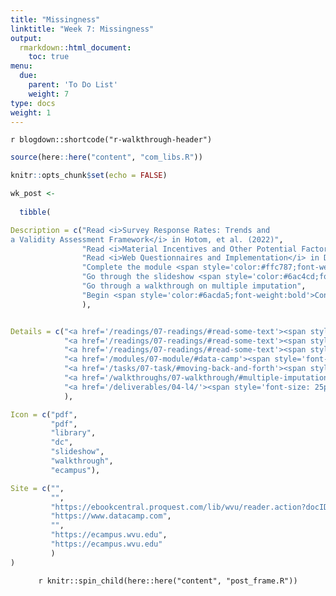 ```yaml
---
title: "Missingness"
linktitle: "Week 7: Missingness"
output:
  rmarkdown::html_document:
    toc: true
menu:
  due:
    parent: 'To Do List'
    weight: 7
type: docs
weight: 1
---
```


`r blogdown::shortcode("r-walkthrough-header")`

```r
source(here::here("content", "com_libs.R"))
```

```r
knitr::opts_chunk$set(echo = FALSE)
```

```r

wk_post <- 
  
  tibble(

Description = c("Read <i>Survey Response Rates: Trends and
a Validity Assessment Framework</i> in Hotom, et al. (2022)",
                "Read <i>Material Incentives and Other Potential Factors Associated with Response Rates to Internet Surveys of American Evaluation Association Members: Findings From a Randomized Experiment</i> in Coryn, et al. (2017)",
                "Read <i>Web Questionnaires and Implementation</i> in Dillman, Smyth, &amp; Christian (2014)",
                "Complete the module <span style='color:#ffc787;font-weight:bold'><i>Categorical Data in the Tidyverse</i></span>",
                "Go through the slideshow <span style='color:#6ac4cd;font-weight:bold'>Basics and Buttons</span>",
                "Go through a walkthrough on multiple imputation",
                "Begin <span style='color:#6acda5;font-weight:bold'>Conduct a Pilot Study</span> and submit it after recieving feedback on your third deliverable"
                ),


Details = c("<a href='/readings/07-readings/#read-some-text'><span style='font-size: 25px; color: #89cff0;'><i class='fas fa-info-circle'></i></span></a>",
            "<a href='/readings/07-readings/#read-some-text'><span style='font-size: 25px; color: #89cff0;'><i class='fas fa-info-circle'></i></span></a>",
            "<a href='/readings/07-readings/#read-some-text'><span style='font-size: 25px; color: #89cff0;'><i class='fas fa-info-circle'></i></span></a>",
            "<a href='/modules/07-module/#data-camp'><span style='font-size: 25px; color: #89cff0;'><i class='fas fa-info-circle'></i></span></a>",
            "<a href='/tasks/07-task/#moving-back-and-forth'><span style='font-size: 25px; color: #89cff0;'><i class='fas fa-info-circle'></i></span></a>",
            "<a href='/walkthroughs/07-walkthrough/#multiple-imputation'><span style='font-size: 25px; color: #89cff0;'><i class='fas fa-info-circle'></i></span></a>",
            "<a href='/deliverables/04-l4/'><span style='font-size: 25px; color: #89cff0;'><i class='fas fa-info-circle'></i></span></a>"
            ),

Icon = c("pdf",
         "pdf",
         "library",
         "dc",
         "slideshow",
         "walkthrough",
         "ecampus"),

Site = c("",
         "",
         "https://ebookcentral.proquest.com/lib/wvu/reader.action?docID=1762797&ppg=322",
         "https://www.datacamp.com",
         "",
         "https://ecampus.wvu.edu",
         "https://ecampus.wvu.edu"
         )
)
```

<center>
`r knitr::spin_child(here::here("content", "post_frame.R"))`
</center>

